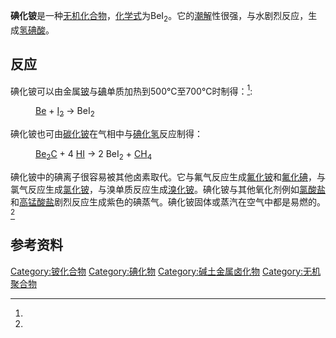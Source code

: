 {{chembox
| Watchedfields = changed
| verifiedrevid = 439465984
| ImageFile = Beryllium iodide.svg
| ImageSize = 250px
| IUPACName = 
| SystematicName = Beryllium iodide
| OtherNames = 
| Section1 = {{Chembox Identifiers
| CASNo = 7787-53-3
| CASNo_Ref = {{cascite|changed|??}}
|  Abbreviations  =  
|  ChemSpiderID_Ref  = {{chemspidercite|correct|chemspider}}|  ChemSpiderID  =  74209
|  InChIKey  =  JUCWKFHIHJQTFR-NUQVWONBAT
|  StdInChI_Ref  = {{stdinchicite|correct|chemspider}}|  StdInChI  =  1S/Be.2HI/h;2*1H/q+2;;/p-2
|  StdInChIKey_Ref  = {{stdinchicite|correct|chemspider}}|  StdInChIKey  =  JUCWKFHIHJQTFR-UHFFFAOYSA-L
|  EINECS  =  
|  PubChem  =  82231
|  SMILES  =  [Be+2].[I-].[I-]
|  InChI  =  1/Be.2HI/h;2*1H/q+2;;/p-2
|  RTECS  =  
|  MeSHName  = 
|  ChEBI_Ref  = {{ebicite|correct|EBI}}|  ChEBI  = 
|  KEGG_Ref  = {{keggcite|correct|kegg}}|  KEGG  =  
|  ATCCode_prefix  =  
|  ATCCode_suffix  =  
|  ATC_Supplemental  = 
}}
| Section2 = {{Chembox Properties
| Formula = [[铍|Be]][[碘|I<sub>2</sub>]]
| MolarMass = 262.821
| Appearance = 无色针状晶体
| Density = 4.325 g/cm³
| MeltingPt = 480°C
| Melting_notes = 
| BoilingPt = 590°C<ref name="hand">
{{Citation
 | last = Perry
 | first =Dale L. 
 | author-link =
 | last2 =Phillips
 | first2 =Sidney L. 
 | author2-link =
 | publication-date =
 | date =
 | year =1995
 | title =Handbook of Inorganic Compounds
 | edition =
 | volume =
 | series =
 | publication-place =
 | place =
 | publisher =CRC Press
 | pages =63
 | isbn =0-8493-8671-3
 | doi =
 | oclc =
 | url= http://books.google.com/?id=0fT4wfhF1AsC&printsec=frontcover&dq=%22beryllium+iodide%22+properties
 | accessdate = 2007-12-10
}}</ref>
| Boiling_notes = 
| Solubility = 与水剧烈反应<ref name="hand"/>
| SolubleOther = 微溶于[[二硫化碳|CS<sub>2</sub>]]<br>溶于[[乙醇|乙醇]]<ref name="lit">
{{Citation
 | last = Parsons
 | first =Charles Lathrop
 | author-link =
 | last2 =
 | first2 =
 | author2-link =
 | publication-date =
 | date =
 | year =1909
 | title =The Chemistry and Literature of Beryllium
 | edition =
 | volume =
 | series =
 | publication-place =
 | place =Easton, Pa.
 | publisher =Chemical Publishing
 | pages =22–23
 | isbn =
 | doi =
 | oclc =
 | url =http://books.google.com/?id=7MxAAAAAIAAJ&pg=PA21&dq=%22beryllium+iodide%22
 | accessdate = 2007-12-10
}}
</ref>
| Solvent = 
| LogP = 
| VaporPressure = 
| HenryConstant = 
| AtmosphericOHRateConstant = 
| pKa = 
| pKb = }}
| Section3 = {{Chembox Structure
| CrystalStruct = 
| Coordination = 
| MolShape = }}
| Section4 = {{Chembox Thermochemistry
| DeltaHf = -0.7324 kJ/g
| DeltaHc = 
| Entropy = 
| HeatCapacity = 0.2705 J/K
}}
| Section5 = {{Chembox Pharmacology
| AdminRoutes = 
| Bioavail = 
| Metabolism = 
| HalfLife = 
| ProteinBound =
| Excretion = 
| Legal_status = 
| Legal_US = 
| Legal_UK = 
| Legal_AU = 
| Legal_CA = 
| PregCat = 
| PregCat_AU = 
| PregCat_US = }}
| Section6 = {{Chembox Explosive
| ShockSens = 
| FrictionSens = 
| ExplosiveV = 
| REFactor = }}
| Section7 = {{Chembox Hazards
| EUClass = 
| EUIndex = 
| MainHazards = 参见[[铍中毒|铍中毒]]
| NFPA-H = 
| NFPA-F = 
| NFPA-R = 
| NFPA-O = 
| RPhrases = 
| SPhrases = 
| RSPhrases = 
| FlashPt = 
| Autoignition = 
| ExploLimits = 
| LD50 =
| PEL = }}
| Section8 = {{Chembox Related
| OtherAnions = [[氟化铍|氟化铍]]<br>[[氯化铍|氯化铍]]<br>[[溴化铍|溴化铍]]
| OtherCations = [[碘化镁|碘化镁]]<br/>[[碘化钙|碘化钙]]<br/>[[碘化锶|碘化锶]]<br/>[[碘化钡|碘化钡]]
| OtherFunctn = 
| Function = 
| OtherCpds = }}
}}
'''碘化铍'''是一种[[无机化合物|无机化合物]]，[[化学式|化学式]]为BeI<sub>2</sub>。它的[[潮解|潮解]]性很强，与水剧烈反应，生成[[氢碘酸|氢碘酸]]。

==反应==
碘化铍可以由金属[[铍|铍]]与[[碘|碘]]单质加热到500°C至700°C时制得：<ref name="hand"/>:
:[[铍|Be]]  +  [[碘|I<sub>2</sub>]]  →  BeI<sub>2</sub>

碘化铍也可由[[碳化铍|碳化铍]]在气相中与[[碘化氢|碘化氢]]反应制得：
:[[碳化铍|Be<sub>2</sub>C]]  +  4 [[碘化氢|HI]]  →  2 BeI<sub>2</sub>  +  [[甲烷|CH<sub>4</sub>]]

碘化铍中的碘离子很容易被其他卤素取代。它与氟气反应生成[[氟化铍|氟化铍]]和[[互卤化物|氟化碘]]，与氯气反应生成[[氯化铍|氯化铍]]，与溴单质反应生成[[溴化铍|溴化铍]]。碘化铍与其他氧化剂例如[[氯酸盐|氯酸盐]]和[[高锰酸盐|高锰酸盐]]剧烈反应生成紫色的碘蒸气。碘化铍固体或蒸汽在空气中都是易燃的。<ref name="lit"/>

==参考资料==
{{reflist}}
{{碘化合物}}
{{铍化合物}}

[[Category:铍化合物|Category:铍化合物]]
[[Category:碘化物|Category:碘化物]]
[[Category:碱土金属卤化物|Category:碱土金属卤化物]]
[[Category:无机聚合物|Category:无机聚合物]]